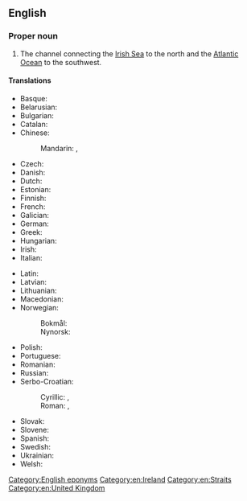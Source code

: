 ==English==

===Proper noun===
{{en-proper noun|head=[[St]] [[George]]'s [[channel|Channel]]}}

# The channel connecting the [[Irish Sea]] to the north and the [[Atlantic Ocean]] to the southwest.

====Translations====
{{trans-top|channel connecting the Irish Sea to the north and the Atlantic Ocean}}
* Basque: {{t|eu|San Jurgi}}
* Belarusian: {{t|be|Праліў Святога Георга|m}}
* Bulgarian: {{t|bg|Проток Свети Георги|m}}
* Catalan: {{t|ca|canal de Sant Jordi|m}}
* Chinese:
*: Mandarin: {{t+|cmn|聖佐治海峽|tr=Shèngzuǒzhìhǎixiá}}, {{t+|cmn|圣佐治海峡}}
* Czech: {{t|cs|Svatojiřský průliv|m}}
* Danish: {{t|da|Skt. Georges Kanal|c}}
* Dutch: {{t|nl|Sint-Georgekanaal|m}}
* Estonian: {{t|et|Saint George'i väin}}
* Finnish: {{t|fi|Pyhän Yrjön kanaali}}
* French: {{t|fr|canal Saint-Georges|m}}
* Galician: {{t|gl|Canal de San Xurxo|m}}
* German: {{t|de|St.-Georgs-Kanal|m}}
* Greek: {{t|el|Πορθμός του Αγίου Γεωργίου|m}}
* Hungarian: {{t|hu|Szent György-csatorna}}
* Irish: {{t|ga|Muir Bhreatan|f}}
* Italian: {{t|it|canale di San Giorgio|m}}
{{trans-mid}}
* Latin: {{t|la|Mare Vergivium|n}}
* Latvian: {{t|lv|Svētā Džordža šaurums|m}}
* Lithuanian: {{t|lt|Šv. Jurgio sąsiauris|m}}
* Macedonian: {{t|mk|Светигеоргиев Проток|m}}
* Norwegian:
*: Bokmål: {{t|nb|St George's Channel|m}}
*: Nynorsk: {{t|nn|St George's Channel|m}}
* Polish: {{t|pl|Kanał Świętego Jerzego|m}}
* Portuguese: {{t|pt|Canal de São Jorge|m}}
* Romanian: {{t|ro|Canalul Sfântul Gheorghe|n}}
* Russian: {{t|ru|Проли́в Свято́го Гео́рга|m}}
* Serbo-Croatian: 
*: Cyrillic: {{t|sh|Пролаз Светог Ђорђа|m}}, {{t|sh|Пролаз Светог Јурја|m}} {{qualifier|Croatia}}
*: Roman: {{t|sh|Prolaz Svetog Đorđa|m}}, {{t|sh|Prolaz Svetog Jurja|m}} {{qualifier|Croatia}}
* Slovak: {{t|sk|Prieliv svätého Juraja|m}}
* Slovene: {{t|sl|Kanal sv. Jurija|m}}
* Spanish: {{t|es|canal de San Jorge|m}}
* Swedish: {{t|sv|Sankt Georgskanalen|c}}
* Ukrainian: {{t|uk|Протока Святого Георга|f}}
* Welsh: {{t|cy|Sianel San Siôr}}
{{trans-bottom}}

[[Category:English eponyms]]
[[Category:en:Ireland]]
[[Category:en:Straits]]
[[Category:en:United Kingdom]]